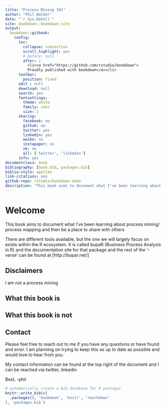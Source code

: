 ```yaml
--- 
title: "Process Mining 101"
author: "Phil Walker"
date: "`r Sys.Date()`"
site: bookdown::bookdown_site
output: 
  bookdown::gitbook:
    config:
      toc:
        collapse: subsection
        scroll_highlight: yes
        # before: null
        after: |
          <li><a href="https://github.com/rstudio/bookdown">
          Proudly published with bookdown</a></li>
      toolbar:
        position: fixed
      edit : null
      download: null
      search: yes
      fontsettings:
        theme: white
        family: sans
        size: 2
      sharing:
        facebook: no
        github: no
        twitter: yes
        linkedin: yes
        weibo: no
        instapaper: no
        vk: no
        all: ['twitter', 'linkedin']
      info: yes
documentclass: book
bibliography: [book.bib, packages.bib]
biblio-style: apalike
link-citations: yes
github-repo: rstudio/bookdown-demo
description: "This book aims to document what I've been learning about process mining/ process mapping and then be a place to share with others"
---
```


# Welcome

This book aims to document what I've been learning about process mining/ process mapping and then be a place to share with others

There are different tools available, but the one we will largely focus on exists within the R ecosystem. It is called bupaR (Business Process Analysis in R) and the documentation site for that package and the rest of the '-verse' can be found at [http://bupar.net/]

## Disclaimers
I am not a process mining 

## What this book is


## What this book is not


## Contact

Please feel free to reach out to me if you have any questions or have found and error. I am planning on trying to keep this as up to date as possible and would love to hear from you.

My contact information can be found at the top right of the document and I can be reached via twitter, linkedin

Best,
-phil

```r
# automatically create a bib database for R packages
knitr::write_bib(c(
  .packages(), 'bookdown', 'knitr', 'rmarkdown'
), 'packages.bib')
```
